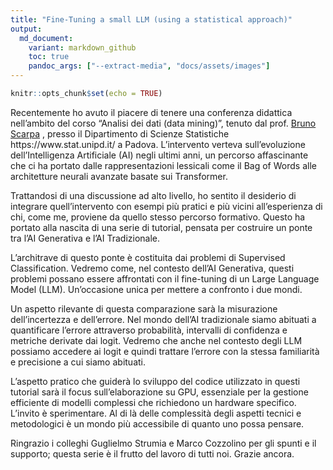 ```yaml
---
title: "Fine-Tuning a small LLM (using a statistical approach)"
output:
  md_document:
    variant: markdown_github
    toc: true
    pandoc_args: ["--extract-media", "docs/assets/images"]
---
```


```r
knitr::opts_chunk$set(echo = TRUE)
```

Recentemente ho avuto il piacere di tenere una conferenza didattica nell'ambito del corso "Analisi dei dati (data mining)", tenuto dal prof. [Bruno Scarpa](https://homes.stat.unipd.it/brunoscarpa/)  , presso il Dipartimento di Scienze Statistiche https://www.stat.unipd.it/ a Padova. L'intervento verteva sull'evoluzione dell'Intelligenza Artificiale (AI) negli ultimi anni, un percorso affascinante che ci ha portato dalle rappresentazioni lessicali come il Bag of Words alle architetture neurali avanzate basate sui Transformer.

Trattandosi di una discussione ad alto livello, ho sentito il desiderio di integrare quell'intervento con esempi più pratici e più vicini all'esperienza di chi, come me, proviene da quello stesso percorso formativo. Questo ha portato alla nascita di una serie di tutorial, pensata per costruire un ponte tra l'AI Generativa e l'AI Tradizionale.

L'architrave di questo ponte è costituita dai problemi di Supervised Classification. 
Vedremo come, nel contesto dell'AI Generativa, questi problemi possano essere affrontati con il fine-tuning di un Large Language Model (LLM). Un'occasione unica per mettere a confronto i due mondi.

Un aspetto rilevante di questa comparazione sarà la misurazione dell'incertezza e dell'errore. 
Nel mondo dell'AI tradizionale siamo abituati a quantificare l'errore attraverso probabilità, intervalli di confidenza e metriche derivate dai logit. 
Vedremo che anche nel contesto degli LLM possiamo accedere ai logit e quindi trattare l'errore con la stessa familiarità e precisione a cui siamo abituati. 

L'aspetto pratico che guiderà lo sviluppo del codice utilizzato in questi tutorial sarà il focus sull'elaborazione su GPU, essenziale per la gestione efficiente di modelli complessi che richiedono un hardware specifico.
L'invito è sperimentare. Al di là delle complessità degli aspetti tecnici e metodologici è un mondo più accessibile di quanto uno possa pensare.

Ringrazio i colleghi Guglielmo Strumia e Marco Cozzolino per gli spunti e il supporto; questa serie è il frutto del lavoro di tutti noi. Grazie ancora.

